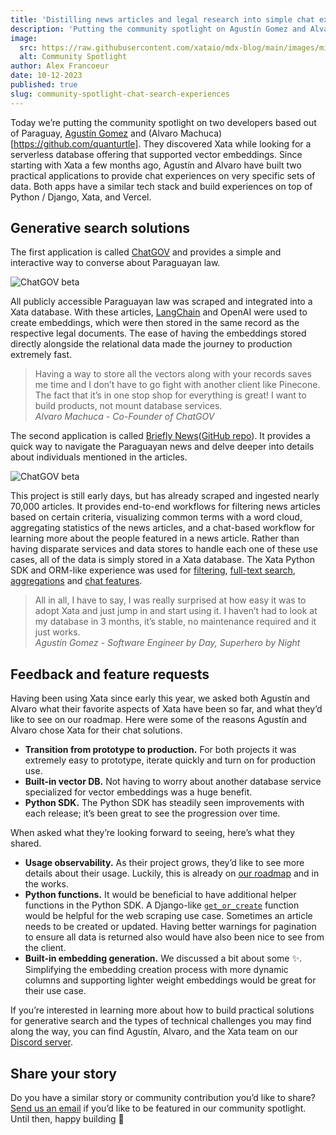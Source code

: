 ```yaml
---
title: 'Distilling news articles and legal research into simple chat experiences'
description: 'Putting the community spotlight on Agustín Gomez and Alvaro Machuca, two developers based in Paraguay building real world applications for conversational search with your data.'
image:
  src: https://raw.githubusercontent.com/xataio/mdx-blog/main/images/min-database-indexing.png
  alt: Community Spotlight
author: Alex Francoeur
date: 10-12-2023
published: true
slug: community-spotlight-chat-search-experiences
---
```


Today we’re putting the community spotlight on two developers based out of Paraguay, [Agustín Gomez](https://github.com/gomezag) and (Alvaro Machuca)\[https://github.com/quanturtle]. They discovered Xata while looking for a serverless database offering that supported vector embeddings. Since starting with Xata a few months ago, Agustín and Alvaro have built two practical applications to provide chat experiences on very specific sets of data. Both apps have a similar tech stack and build experiences on top of Python / Django, Xata, and Vercel.

## Generative search solutions

The first application is called [ChatGOV](https://www.chatgov.com.py/) and provides a simple and interactive way to converse about Paraguayan law.

![ChatGOV beta](/images/cs_chatgov.png)

All publicly accessible Paraguayan law was scraped and integrated into a Xata database. With these articles, [LangChain](https://xata.io/docs/integrations/langchain) and OpenAI were used to create embeddings, which were then stored in the same record as the respective legal documents. The ease of having the embeddings stored directly alongside the relational data made the journey to production extremely fast.

> Having a way to store all the vectors along with your records saves me time and I don’t have to go fight with another client like Pinecone. The fact that it’s in one stop shop for everything is great! I want to build products, not mount database services.\
> _Alvaro Machuca - Co-Founder of ChatGOV_

The second application is called [Briefly News](https://briefly-news.vercel.app/)([GitHub repo](https://github.com/gomezag/briefly-news)). It provides a quick way to navigate the Paraguayan news and delve deeper into details about individuals mentioned in the articles.

![ChatGOV beta](/images/cs_briefly_news.png)

This project is still early days, but has already scraped and ingested nearly 70,000 articles. It provides end-to-end workflows for filtering news articles based on certain criteria, visualizing common terms with a word cloud, aggregating statistics of the news articles, and a chat-based workflow for learning more about the people featured in a news article. Rather than having disparate services and data stores to handle each one of these use cases, all of the data is simply stored in a Xata database. The Xata Python SDK and ORM-like experience was used for [filtering](https://xata.io/docs/sdk/filtering), [full-text search](https://xata.io/docs/sdk/search), [aggregations](https://xata.io/docs/sdk/aggregate) and [chat features](https://xata.io/docs/sdk/ask).

> All in all, I have to say, I was really surprised at how easy it was to adopt Xata and just jump in and start using it. I haven’t had to look at my database in 3 months, it’s stable, no maintenance required and it just works.\
> _Agustín Gomez - Software Engineer by Day, Superhero by Night_

## Feedback and feature requests

Having been using Xata since early this year, we asked both Agustín and Alvaro what their favorite aspects of Xata have been so far, and what they’d like to see on our roadmap. Here were some of the reasons Agustín and Alvaro chose Xata for their chat solutions.

- **Transition from prototype to production.** For both projects it was extremely easy to prototype, iterate quickly and turn on for production use.
- **Built-in vector DB.** Not having to worry about another database service specialized for vector embeddings was a huge benefit.
- **Python SDK.** The Python SDK has steadily seen improvements with each release; it’s been great to see the progression over time.

When asked what they’re looking forward to seeing, here’s what they shared.

- **Usage observability.** As their project grows, they’d like to see more details about their usage. Luckily, this is already on [our roadmap](https://xata.io/roadmap) and in the works.
- **Python functions.** It would be beneficial to have additional helper functions in the Python SDK. A Django-like [`get_or_create`](https://docs.djangoproject.com/en/4.2/ref/models/querysets/#get-or-create) function would be helpful for the web scraping use case. Sometimes an article needs to be created or updated. Having better warnings for pagination to ensure all data is returned also would have also been nice to see from the client.
- **Built-in embedding generation.** We discussed a bit about some ✨. Simplifying the embedding creation process with more dynamic columns and supporting lighter weight embeddings would be great for their use case.

If you’re interested in learning more about how to build practical solutions for generative search and the types of technical challenges you may find along the way, you can find Agustín, Alvaro, and the Xata team on our [Discord server](https://xata.io/discord).

## Share your story

Do you have a similar story or community contribution you’d like to share? [Send us an email](mailto:communityspotlight@xata.io) if you’d like to be featured in our community spotlight.
Until then, happy building 🦋
